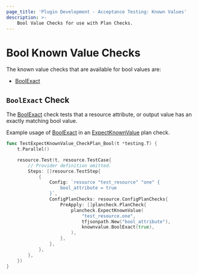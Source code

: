 ```yaml
---
page_title: 'Plugin Development - Acceptance Testing: Known Values'
description: >-
    Bool Value Checks for use with Plan Checks.
---
```


# Bool Known Value Checks

The known value checks that are available for bool values are:

* [BoolExact](/terraform/plugin/testing/acceptance-tests/known-value-checks/bool#boolexact-check)

## `BoolExact` Check

The [BoolExact](https://pkg.go.dev/github.com/hashicorp/terraform-plugin-testing/knownvalue#BoolExact) check tests that a resource attribute, or output value has an exactly matching bool value.

Example usage of [BoolExact](https://pkg.go.dev/github.com/hashicorp/terraform-plugin-testing/knownvalue#BoolExact) in an [ExpectKnownValue](/terraform/plugin/testing/acceptance-tests/plan-checks/resource) plan check.

```go
func TestExpectKnownValue_CheckPlan_Bool(t *testing.T) {
	t.Parallel()

	resource.Test(t, resource.TestCase{
		// Provider definition omitted.
		Steps: []resource.TestStep{
			{
				Config: `resource "test_resource" "one" {
					bool_attribute = true
				}`,
				ConfigPlanChecks: resource.ConfigPlanChecks{
					PreApply: []plancheck.PlanCheck{
						plancheck.ExpectKnownValue(
							"test_resource.one",
							tfjsonpath.New("bool_attribute"),
							knownvalue.BoolExact(true),
						),
					},
				},
			},
		},
	})
}
```
